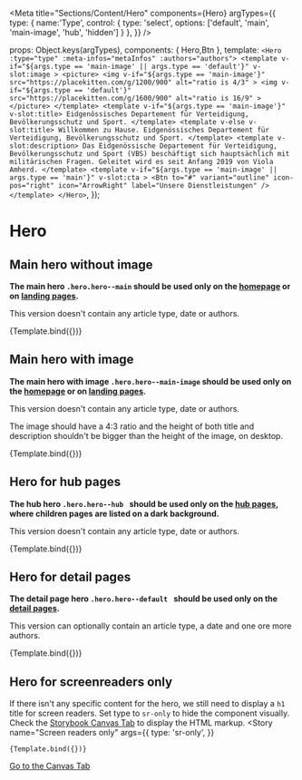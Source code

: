 
<Meta
  title="Sections/Content/Hero"
  components={Hero}
  argTypes={{
    type: {
      name:'Type',
      control: {
        type: 'select',
        options: ['default', 'main', 'main-image', 'hub', 'hidden']
      }
    },
  }}
/>

  props: Object.keys(argTypes),
  components: { Hero,Btn },
  template:
    `
    <Hero :type="type" :meta-infos="metaInfos" :authors="authors">
      <template
        v-if="${args.type == 'main-image' || args.type == 'default'}"
        v-slot:image
      >
        <picture>
          <img
            v-if="${args.type == 'main-image'}"
            src="https://placekitten.com/g/1200/900" alt="ratio is 4/3"
          >
          <img
            v-if="${args.type == 'default'}"
            src="https://placekitten.com/g/1600/900" alt="ratio is 16/9"
          >
        </picture>
      </template>
      <template v-if="${args.type == 'main-image'}" v-slot:title>
        Eidgenössisches Departement für Verteidigung, Bevölkerungsschutz und Sport.
      </template>
      <template v-else v-slot:title>
        Willkommen zu Hause. Eidgenössisches Departement für Verteidigung, Bevölkerungsschutz und Sport.
      </template>
      <template v-slot:description>
        Das Eidgenössische Departement für Verteidigung, Bevölkerungsschutz und Sport (VBS) beschäftigt sich hauptsächlich mit militärischen Fragen. Geleitet wird es seit Anfang 2019 von Viola Amherd.
      </template>
      <template
        v-if="${args.type == 'main-image' || args.type == 'main'}"
        v-slot:cta
      >
        <Btn
            to="#"
            variant="outline"
            icon-pos="right"
            icon="ArrowRight"
            label="Unsere Dienstleistungen"
          />
      </template>
    </Hero>
    `,
});

# Hero

## Main hero without image

**The main hero `.hero.hero--main` should be used only on the [homepage](?path=/docs/pages-homepage--example) or on [landing pages](?path=/docs/pages-detail-page-complex--example).**

This version doesn't contain any article type, date or authors.

<Canvas>
  <Story
    name="Main without image"
    args={{
      type: 'main'
    }}
  >
    {Template.bind({})}
  </Story>
</Canvas>

## Main hero with image

**The main hero with image `.hero.hero--main-image` should be used only on the [homepage](?path=/docs/pages-homepage--example) or on [landing pages](?path=/docs/pages-detail-page-complex--example).**

This version doesn't contain any article type, date or authors.

The image should have a 4:3 ratio and the height of both title and description shouldn't be bigger than the height of the image, on desktop.

<Canvas>
  <Story
    name="Main with image"
    args={{
      type: 'main-image',
      metaInfos: undefined, // deinition need, if else the deploy build throws an error impeaching the mounting of the element
      authors: undefined
    }}
  >
    {Template.bind({})}
  </Story>
</Canvas>

## Hero for hub pages

**The hub hero `.hero.hero--hub ` should be used only on the [hub pages](?path=/docs/pages-hub-page--example), where children pages are listed on a dark background.**

This version doesn't contain any article type, date or authors.

<Canvas>
  <Story
    name="Hub page"
    args={{
      type: 'hub',
      metaInfos: ['Webartikel'],
      authors: undefined
    }}
  >
    {Template.bind({})}
  </Story>
</Canvas>

## Hero for detail pages

**The detail page hero `.hero.hero--default ` should be used only on the [detail pages](?path=/docs/pages-detail-page-simple--example).**

This version can optionally contain an article type, a date and one ore more authors.

<Canvas>
  <Story
    name="Detail page"
    args={{
      type: 'default',
      metaInfos: ['Webartikel', '23. Februar 2022'],
      authors:[
        {
          name: 'Maria Muster',
          img: 'https://picsum.photos/120/120/?image=29',
        },
        {
          name: 'Jean-Jaques Langerename',
          img: 'https://picsum.photos/120/120/?image=30',
          url: '#'
        },
        {
          name: 'Hans Höllman',
          img: 'https://picsum.photos/120/120/?image=31',
        },
        {
          name: 'Katja Anna-Beerli',
          img: 'https://picsum.photos/120/120/?image=32',
        }
      ]
    }}
  >
    {Template.bind({})}
  </Story>
</Canvas>

## Hero for screenreaders only

If there isn't any specific content for the hero, we still need to display a `h1` title for screen readers.
Set type to `sr-only` to hide the component visually. Check the <a href="?path=/story/sections-content-hero--example">Storybook Canvas Tab</a> to display the HTML markup.
<Canvas>
  <Story
    name="Screen readers only"
    args={{
      type: 'sr-only',
    }}
  >
    {Template.bind({})}
  </Story>
</Canvas>



<a href="?path=/story/sections-content-hero--example">Go to the Canvas Tab</a>



